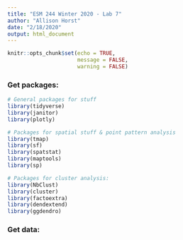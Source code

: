 ```yaml
---
title: "ESM 244 Winter 2020 - Lab 7"
author: "Allison Horst"
date: "2/18/2020"
output: html_document
---
```


```r
knitr::opts_chunk$set(echo = TRUE,
                      message = FALSE,
                      warning = FALSE)
```

### Get packages:
```r
# General packages for stuff
library(tidyverse)
library(janitor)
library(plotly)

# Packages for spatial stuff & point pattern analysis
library(tmap)
library(sf)
library(spatstat)
library(maptools)
library(sp)

# Packages for cluster analysis:
library(NbClust)
library(cluster)
library(factoextra)
library(dendextend)
library(ggdendro)
```

### Get data:

```r

```



